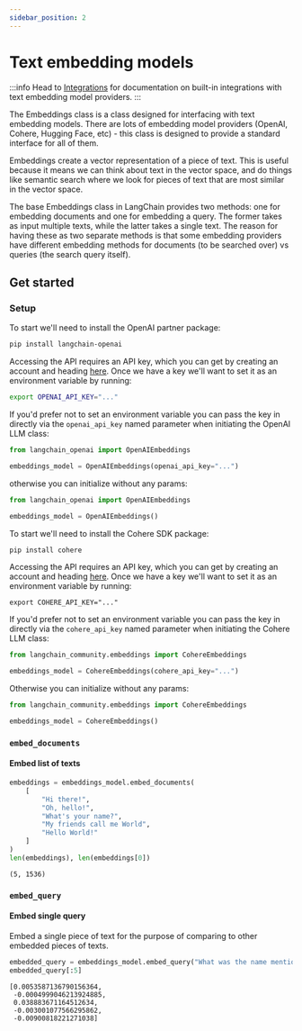 ```yaml
---
sidebar_position: 2
---
```

# Text embedding models

:::info
Head to [Integrations](/docs/integrations/text_embedding/) for documentation on built-in integrations with text embedding model providers.
:::

The Embeddings class is a class designed for interfacing with text embedding models. There are lots of embedding model providers (OpenAI, Cohere, Hugging Face, etc) - this class is designed to provide a standard interface for all of them.

Embeddings create a vector representation of a piece of text. This is useful because it means we can think about text in the vector space, and do things like semantic search where we look for pieces of text that are most similar in the vector space.

The base Embeddings class in LangChain provides two methods: one for embedding documents and one for embedding a query. The former takes as input multiple texts, while the latter takes a single text. The reason for having these as two separate methods is that some embedding providers have different embedding methods for documents (to be searched over) vs queries (the search query itself).

## Get started

### Setup


<Tabs>
  <TabItem value="openai" label="OpenAI" default>
To start we'll need to install the OpenAI partner package:

```bash
pip install langchain-openai
```

Accessing the API requires an API key, which you can get by creating an account and heading [here](https://platform.openai.com/account/api-keys). Once we have a key we'll want to set it as an environment variable by running:

```bash
export OPENAI_API_KEY="..."
```

If you'd prefer not to set an environment variable you can pass the key in directly via the `openai_api_key` named parameter when initiating the OpenAI LLM class:

```python
from langchain_openai import OpenAIEmbeddings

embeddings_model = OpenAIEmbeddings(openai_api_key="...")
```

otherwise you can initialize without any params:
```python
from langchain_openai import OpenAIEmbeddings

embeddings_model = OpenAIEmbeddings()
```

  </TabItem>
  <TabItem value="cohere" label="Cohere">

To start we'll need to install the Cohere SDK package:

```bash
pip install cohere
```

Accessing the API requires an API key, which you can get by creating an account and heading [here](https://dashboard.cohere.com/api-keys). Once we have a key we'll want to set it as an environment variable by running:

```shell
export COHERE_API_KEY="..."
```

If you'd prefer not to set an environment variable you can pass the key in directly via the `cohere_api_key` named parameter when initiating the Cohere LLM class:

```python
from langchain_community.embeddings import CohereEmbeddings

embeddings_model = CohereEmbeddings(cohere_api_key="...")
```

Otherwise you can initialize without any params:
```python
from langchain_community.embeddings import CohereEmbeddings

embeddings_model = CohereEmbeddings()
```

  </TabItem>
</Tabs>

### `embed_documents`
#### Embed list of texts

```python
embeddings = embeddings_model.embed_documents(
    [
        "Hi there!",
        "Oh, hello!",
        "What's your name?",
        "My friends call me World",
        "Hello World!"
    ]
)
len(embeddings), len(embeddings[0])
```

<CodeOutputBlock language="python">

```
(5, 1536)
```

</CodeOutputBlock>

### `embed_query`
#### Embed single query
Embed a single piece of text for the purpose of comparing to other embedded pieces of texts.

```python
embedded_query = embeddings_model.embed_query("What was the name mentioned in the conversation?")
embedded_query[:5]
```

<CodeOutputBlock language="python">

```
[0.0053587136790156364,
 -0.0004999046213924885,
 0.038883671164512634,
 -0.003001077566295862,
 -0.00900818221271038]
```

</CodeOutputBlock>
